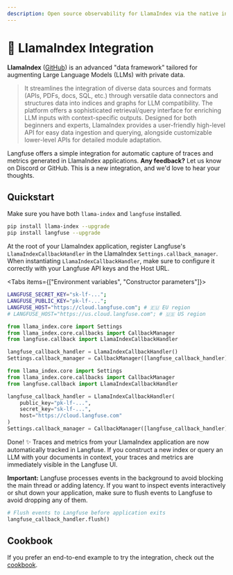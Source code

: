 ```yaml
---
description: Open source observability for LlamaIndex via the native integration. Automatically capture detailed traces and metrics for every request of your RAG application.
---
```


# 🦙 LlamaIndex Integration

**LlamaIndex** ([GitHub](https://github.com/run-llama/llama_index)) is an advanced "data framework" tailored for augmenting Large Language Models (LLMs) with private data.

> It streamlines the integration of diverse data sources and formats (APIs, PDFs, docs, SQL, etc.) through versatile data connectors and structures data into indices and graphs for LLM compatibility. The platform offers a sophisticated retrieval/query interface for enriching LLM inputs with context-specific outputs. Designed for both beginners and experts, LlamaIndex provides a user-friendly high-level API for easy data ingestion and querying, alongside customizable lower-level APIs for detailed module adaptation.

Langfuse offers a simple integration for automatic capture of traces and metrics generated in LlamaIndex applications. **Any feedback?** Let us know on Discord or GitHub. This is a new integration, and we'd love to hear your thoughts.

## Quickstart

Make sure you have both `llama-index` and `langfuse` installed.

```bash
pip install llama-index --upgrade
pip install langfuse --upgrade
```

At the root of your LlamaIndex application, register Langfuse's `LlamaIndexCallbackHandler` in the LlamaIndex `Settings.callback_manager`. When instantiating `LlamaIndexCallbackHandler`, make sure to configure it correctly with your Langfuse API keys and the Host URL.

<Tabs items={["Environment variables", "Constructor parameters"]}>
<Tab>

```bash filename=".env"
LANGFUSE_SECRET_KEY="sk-lf-...";
LANGFUSE_PUBLIC_KEY="pk-lf-...";
LANGFUSE_HOST="https://cloud.langfuse.com"; # 🇪🇺 EU region
# LANGFUSE_HOST="https://us.cloud.langfuse.com"; # 🇺🇸 US region
```

```python
from llama_index.core import Settings
from llama_index.core.callbacks import CallbackManager
from langfuse.callback import LlamaIndexCallbackHandler

langfuse_callback_handler = LlamaIndexCallbackHandler()
Settings.callback_manager = CallbackManager([langfuse_callback_handler])
```

</Tab>
<Tab>

```python
from llama_index.core import Settings
from llama_index.core.callbacks import CallbackManager
from langfuse.callback import LlamaIndexCallbackHandler

langfuse_callback_handler = LlamaIndexCallbackHandler(
    public_key="pk-lf-...",
    secret_key="sk-lf-...",
    host="https://cloud.langfuse.com"
)
Settings.callback_manager = CallbackManager([langfuse_callback_handler])
```

</Tab>
</Tabs>

Done! ✨ Traces and metrics from your LlamaIndex application are now automatically tracked in Langfuse. If you construct a new index or query an LLM with your documents in context, your traces and metrics are immediately visible in the Langfuse UI.

**Important:** Langfuse processes events in the background to avoid blocking the main thread or adding latency. If you want to inspect events interactively or shut down your application, make sure to flush events to Langfuse to avoid dropping any of them.

```python
# Flush events to Langfuse before application exits
langfuse_callback_handler.flush()
```

## Cookbook

If you prefer an end-to-end example to try the integration, check out the [cookbook](/docs/integrations/llama-index/cookbook).
